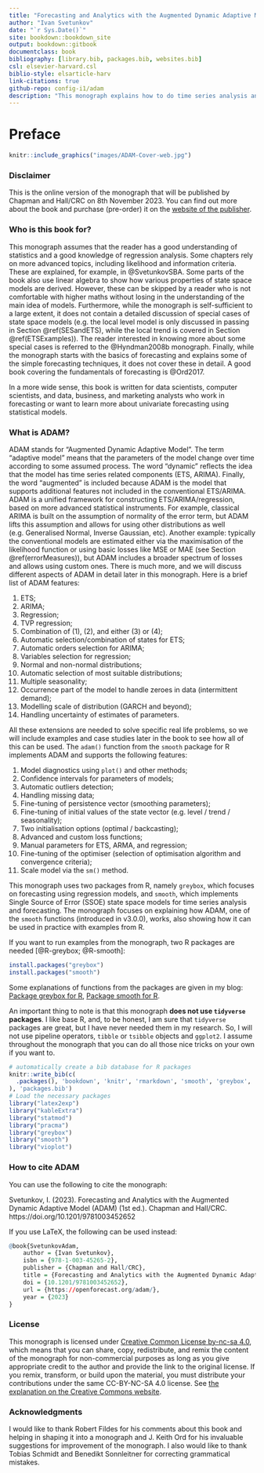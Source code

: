 ```yaml
--- 
title: "Forecasting and Analytics with the Augmented Dynamic Adaptive Model (ADAM)"
author: "Ivan Svetunkov"
date: "`r Sys.Date()`"
site: bookdown::bookdown_site
output: bookdown::gitbook
documentclass: book
bibliography: [library.bib, packages.bib, websites.bib]
csl: elsevier-harvard.csl
biblio-style: elsarticle-harv
link-citations: true
github-repo: config-i1/adam
description: "This monograph explains how to do time series analysis and forecasting using Augmented Dynamic Adaptive Model, implemented in the smooth package for R."
---
```


# Preface {-}

```r
knitr::include_graphics("images/ADAM-Cover-web.jpg")
```

### Disclaimer {-}

This is the online version of the monograph that will be published by Chapman and Hall/CRC on 8th November 2023. You can find out more about the book and purchase (pre-order) it on the [website of the publisher](https://www.routledge.com/Forecasting-and-Analytics-with-the-Augmented-Dynamic-Adaptive-Model-ADAM/Svetunkov/p/book/9781032590370).


### Who is this book for? {-}

This monograph assumes that the reader has a good understanding of statistics and a good knowledge of regression analysis. Some chapters rely on more advanced topics, including likelihood and information criteria. These are explained, for example, in @SvetunkovSBA. Some parts of the book also use linear algebra to show how various properties of state space models are derived. However, these can be skipped by a reader who is not comfortable with higher maths without losing in the understanding of the main idea of models. Furthermore, while the monograph is self-sufficient to a large extent, it does not contain a detailed discussion of special cases of state space models (e.g. the local level model is only discussed in passing in Section \@ref(SESandETS), while the local trend is covered in Section \@ref(ETSExamples)). The reader interested in knowing more about some special cases is referred to the @Hyndman2008b monograph. Finally, while the monograph starts with the basics of forecasting and explains some of the simple forecasting techniques, it does not cover these in detail. A good book covering the fundamentals of forecasting is @Ord2017.

In a more wide sense, this book is written for data scientists, computer scientists, and data, business, and marketing analysts who work in forecasting or want to learn more about univariate forecasting using statistical models.


### What is ADAM? {-}

ADAM stands for "Augmented Dynamic Adaptive Model". The term "adaptive model" means that the parameters of the model change over time according to some assumed process. The word "dynamic" reflects the idea that the model has time series related components (ETS, ARIMA). Finally, the word "augmented" is included because ADAM is the model that supports additional features not included in the conventional ETS/ARIMA. ADAM is a unified framework for constructing ETS/ARIMA/regression, based on more advanced statistical instruments. For example, classical ARIMA is built on the assumption of normality of the error term, but ADAM lifts this assumption and allows for using other distributions as well (e.g. Generalised Normal, Inverse Gaussian, etc). Another example: typically the conventional models are estimated either via the maximisation of the likelihood function or using basic losses like MSE or MAE (see Section \@ref(errorMeasures)), but ADAM includes a broader spectrum of losses and allows using custom ones. There is much more, and we will discuss different aspects of ADAM in detail later in this monograph. Here is a brief list of ADAM features:

1. ETS;
2. ARIMA;
3. Regression;
4. TVP regression;
5. Combination of (1), (2), and either (3) or (4);
6. Automatic selection/combination of states for ETS;
7. Automatic orders selection for ARIMA;
8. Variables selection for regression;
9. Normal and non-normal distributions;
10. Automatic selection of most suitable distributions;
11. Multiple seasonality;
12. Occurrence part of the model to handle zeroes in data (intermittent demand);
13. Modelling scale of distribution (GARCH and beyond);
14. Handling uncertainty of estimates of parameters.

All these extensions are needed to solve specific real life problems, so we will include examples and case studies later in the book to see how all of this can be used. The `adam()` function from the `smooth` package for R implements ADAM and supports the following features:

1. Model diagnostics using `plot()` and other methods;
2. Confidence intervals for parameters of models;
3. Automatic outliers detection;
4. Handling missing data;
5. Fine-tuning of persistence vector (smoothing parameters);
6. Fine-tuning of initial values of the state vector (e.g. level / trend / seasonality);
7. Two initialisation options (optimal / backcasting);
8. Advanced and custom loss functions;
9. Manual parameters for ETS, ARMA, and regression;
10. Fine-tuning of the optimiser (selection of optimisation algorithm and convergence criteria);
11. Scale model via the `sm()` method.

This monograph uses two packages from R, namely `greybox`, which focuses on forecasting using regression models, and `smooth`, which implements Single Source of Error (SSOE) state space models for time series analysis and forecasting. The monograph focuses on explaining how ADAM, one of the `smooth` functions (introduced in v3.0.0), works, also showing how it can be used in practice with examples from R.


If you want to run examples from the monograph, two R packages are needed [@R-greybox; @R-smooth]:
```r
install.packages("greybox")
install.packages("smooth")
```

Some explanations of functions from the packages are given in my blog: [Package greybox for R](https://forecasting.svetunkov.ru/en/category/r-en/greybox/), [Package smooth for R](https://forecasting.svetunkov.ru/en/category/r-en/smooth/).

An important thing to note is that this monograph **does not use `tidyverse` packages**. I like base R, and, to be honest, I am sure that `tidyverse` packages are great, but I have never needed them in my research. So, I will not use pipeline operators, `tibble` or `tsibble` objects and `ggplot2`. I assume throughout the monograph that you can do all those nice tricks on your own if you want to.

```r
# automatically create a bib database for R packages
knitr::write_bib(c(
  .packages(), 'bookdown', 'knitr', 'rmarkdown', 'smooth', 'greybox', 'vioplot', 'pracma', 'legion'
), 'packages.bib')
# Load the necessary packages
library("latex2exp")
library("kableExtra")
library("statmod")
library("pracma")
library("greybox")
library("smooth")
library("vioplot")
```


### How to cite ADAM {-}

You can use the following to cite the monograph:

::: adamCitation
Svetunkov, I. (2023). Forecasting and Analytics with the Augmented Dynamic Adaptive Model (ADAM) (1st ed.). Chapman and Hall/CRC. https://doi.org/10.1201/9781003452652
:::

If you use LaTeX, the following can be used instead:

```r
@book{SvetunkovAdam,
    author = {Ivan Svetunkov},
    isbn = {978-1-003-45265-2},
    publisher = {Chapman and Hall/CRC},
    title = {Forecasting and Analytics with the Augmented Dynamic Adaptive Model (ADAM)},
    doi = {10.1201/9781003452652},
    url = {https://openforecast.org/adam/},
    year = {2023}
}
```


### License {-}

This monograph is licensed under [Creative Common License by-nc-sa 4.0](https://creativecommons.org/licenses/by-nc-sa/4.0/), which means that you can share, copy, redistribute, and remix the content of the monograph for non-commercial purposes as long as you give appropriate credit to the author and provide the link to the original license. If you remix, transform, or build upon the material, you must distribute your contributions under the same CC-BY-NC-SA 4.0 license. See [the explanation on the Creative Commons website](https://creativecommons.org/licenses/by-nc-sa/4.0/).

### Acknowledgments {-}
I would like to thank Robert Fildes for his comments about this book and helping in shaping it into a monograph and J. Keith Ord for his invaluable suggestions for improvement of the monograph. I also would like to thank Tobias Schmidt and Benedikt Sonnleitner for correcting grammatical mistakes.
